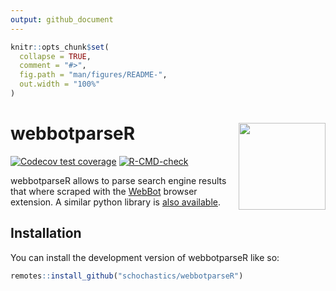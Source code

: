 ```yaml
---
output: github_document
---
```


<!-- README.md is generated from README.Rmd. Please edit that file -->

```r
knitr::opts_chunk$set(
  collapse = TRUE,
  comment = "#>",
  fig.path = "man/figures/README-",
  out.width = "100%"
)
```

# webbotparseR  <img src="man/figures/logo.png" align="right" height="139" />

<!-- badges: start -->
[![Codecov test coverage](https://codecov.io/gh/schochastics/webbotparseR/branch/main/graph/badge.svg)](https://app.codecov.io/gh/schochastics/webbotparseR?branch=main)
[![R-CMD-check](https://github.com/schochastics/webbotparseR/actions/workflows/R-CMD-check.yaml/badge.svg)](https://github.com/schochastics/webbotparseR/actions/workflows/R-CMD-check.yaml)
<!-- badges: end -->

webbotparseR allows to parse search engine results that where scraped with the [WebBot](https://github.com/gesiscss/WebBot) browser extension. A similar python library is [also available](https://github.com/gesiscss/WebBot-tutorials).

## Installation

You can install the development version of webbotparseR like so:

``` r
remotes::install_github("schochastics/webbotparseR")
```

